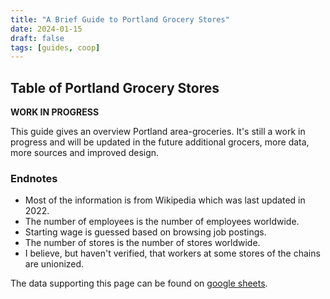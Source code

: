 ```yaml
---
title: "A Brief Guide to Portland Grocery Stores"
date: 2024-01-15
draft: false
tags: [guides, coop]
---
```



## Table of Portland Grocery Stores

<strong>WORK IN PROGRESS</strong>
<p>
  This guide gives an overview Portland area-groceries. It's still a work in
  progress and will be updated in the future additional grocers, more data, more
  sources and improved design.
</p>
<Groceries />

<h3>Endnotes</h3>

<ul>
  <li>Most of the information is from Wikipedia which was last updated in 2022.</li>
  <li>The number of employees is the number of employees worldwide.</li>
  <li>Starting wage is guessed based on browsing job postings.</li>
  <li>The number of stores is the number of stores worldwide.</li>
  <li>I believe, but haven't verified, that workers at some stores of the chains
    are unionized. </li>
</ul>

The data supporting this page can be found on <a href="https://docs.google.com/spreadsheets/d/1Q31kIPVKB0yXY3kREschVt_ezv8blleyCWa10wW4vfs/edit?usp=sharing">google sheets</a>.
